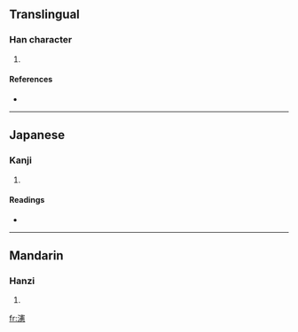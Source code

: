 ==Translingual==

===Han character===
{{Han char|rn=85|rad=水|as=16|sn=19|four=3313<sub>6</sub>|canj=水十手心 (EJQP)}}

# {{defn|Han|sort=水16}}

====References====
* {{Han ref|kx=0659.400|dkj=18644|hdz=31785.060|uh=7017|ud=28695|bh=F265|bd=62053}}

----

==Japanese==

===Kanji===
{{ja-kanji|grade=|rs=水16}}

# {{defn|Japanese}}

====Readings====
* {{ja-readings|on=[[けん]] (ken), [[こん]] (kon)|kun=}}

----

==Mandarin==

===Hanzi===
{{cmn-hanzi|pin=[[xiàn]] ([[xian4]])|wg=hsien<sup>4</sup>}}

# {{defn|Mandarin}}

[[fr:瀗]]